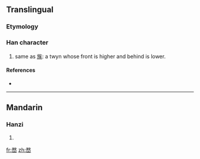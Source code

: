 ==Translingual==

===Etymology===
{{Han compound|敄|山|c1=p|c2=s|t2=mountain|ls=psc}}

===Han character===
{{Han char|rn=46|rad=山|as=09|sn=12|four=|canj=弓大山 (NKU)}}

# same as [[旄]]: a twyn whose front is higher and behind is lower.

====References====
* {{Han ref|kx=0316.180|dkj=08280|dj=0616.390|hdz=10789.180|uh=5D4D|ud=23885}}

----

==Mandarin==

===Hanzi===
{{cmn-hanzi|pin=[[hé]] ([[he2]]), [[jié]] ([[jie2]]), [[wù]] ([[wu4]])|wg=ho<sup>2</sup>, chieh<sup>2</sup>, wu<sup>4</sup>}}

# {{defn|Mandarin|sort=山09}}

[[fr:嵍]]
[[zh:嵍]]